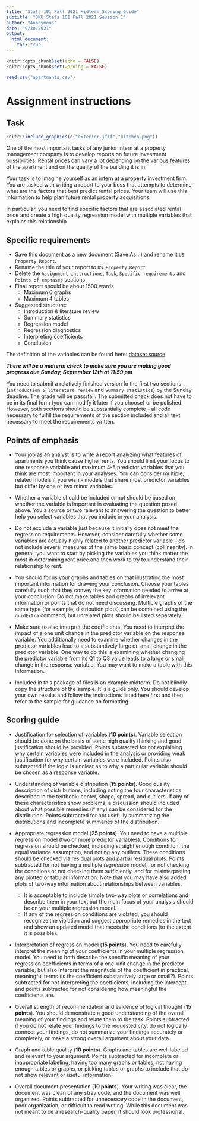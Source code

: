 ```yaml
---
title: "Stats 101 Fall 2021 Midterm Scoring Guide"
subtitle: "DKU Stats 101 Fall 2021 Session 1"
author: "Anonymous"
date: "9/30/2021"
output:
  html_document:
    toc: true
---
```


```r
knitr::opts_chunk$set(echo = FALSE)
knitr::opts_chunk$set(warning = FALSE)

read.csv("apartments.csv")
```

# Assignment instructions

## Task

```r
knitr::include_graphics(c("exterior.jfif","kitchen.png"))
``` 

One of the most important tasks of any junior intern at a property management company is to develop reports on future investment possibilities. Rental prices can vary a lot depending on the various features of the apartment and on the quality of the building it is in. 

Your task is to imagine yourself as an intern at a property investment firm. You are tasked with writing a report to your boss that attempts to determine what are the factors that best predict rental prices. Your team will use this information to help plan future rental property acquisitions. 

In particular, you need to find specific factors that are associated rental price and create a high quality regression model with multiple variables that explains this relationship

## Specific requirements

* Save this document as a new document (Save As...) and rename it `US Property Report`.
* Rename the title of your report to `US Property Report`
* Delete the `Assignment instructions`, `Task`, `Specific requirements` and `Points of emphases` sections
* Final report should be about 1500 words
  + Maximum 6 graphs
  + Maximum 4 tables
  
* Suggested structure:
  + Introduction & literature review
  + Summary statistics
  + Regression model
  + Regression diagnostics
  + Interpreting coefficients
  + Conclusion
  
The definition of the variables can be found here: [dataset source](https://www.kaggle.com/jackogozaly/equity-residential-apartment-data) 

***There will be a midterm check to make sure you are making good progress due Sunday, September 12th at 11:59 pm***

You need to submit a relatively finished version fo the first two sections (`Introduction & literature review` and `Summary statistics`) by the Sunday deadline. The grade will be pass/fail. The submitted check does not have to be in its final form (you can modify it later if you choose) or be polished. However, both sections should be substantially complete - all code necessary to fulfill the requirements of the section included and all text necessary to meet the requirements written.

## Points of emphasis

* Your job as an analyst is to write a report analyzing what features of apartments you think cause higher rents. You should limit your focus to one response variable and maximum 4-5 predictor variables that you think are most important in your analyses. You can consider multiple, related models if you wish - models that share most predictor variables but differ by one or two minor variables. 

* Whether a variable should be included or not should be based on whether the variable is important in evaluating the question posed above. You a source or two relevant to answering the question to better help you select variables that you include in your analysis. 

* Do not exclude a variable just because it initially does not meet the regression requirements. However, consider carefully whether some variables are actually highly related to another predictor variable – do not include several measures of the same basic concept (collinearity). In general, you want to start by picking the variables you think matter the most in determining rent price and then work to try to understand their relationship to rent. 

* You should focus your graphs and tables on that illustrating the most important information for drawing your conclusion. Choose your tables carefully such that they convey the key information needed to arrive at your conclusion. Do not make tables and graphs of irrelevant information or points that do not need discussing. Multiple graphs of the same type (for example, distribution plots) can be combined using the `gridExtra` command, but unrelated plots should be listed separately. 

* Make sure to also interpret the coefficients. You need to interpret the impact of a one unit change in the predictor variable on the response variable. You additionally need to examine whether changes in the predictor variables lead to a substantively large or small change in the predictor variable. One way to do this is examining whether changing the predictor variable from its Q1 to Q3 value leads to a large or small change in the response variable. You may want to make a table with this information.  

* Included in this package of files is an example midterm. Do not blindly copy the structure of the sample. It is a guide only. You should develop your own results and follow the instructions listed here first and then refer to the sample for guidance on formatting.

## Scoring guide

* Justification for selection of variables (**10 points**). Variable selection should be done on the basis of some high quality thinking and good justification should be provided. Points subtracted for not explaining why certain variables were included in the analysis or providing weak justification for why certain variables were included. Points also subtracted if the logic is unclear as to why a particular variable should be chosen as a response variable.

* Understanding of variable distribution (**15 points**). Good quality description of distributions, including noting the four characteristics described in the textbook: center, shape, spread, and outliers. If any of these characteristics show problems, a discussion should included about what possible remedies (if any) can be considered for the distribution. Points subtracted for not usefully summarizing the distributions and incomplete summaries of the distribution.

* Appropriate regression model (**25 points**). You need to have a multiple regression model (two or more predictor variables). Conditions for regression should be checked, including straight enough condition, the equal variance assumption, and noting any outliers. These conditions should be checked via residual plots and partial residual plots. Points subtracted for not having a multiple regression model, for not checking the conditions or not checking them sufficiently, and for misinterpreting any plotted or tabular information. Note that you may have also added plots of two-way information about relationships between variables. 
  + It is acceptable to include simple two-way plots or correlations and describe them in your text but the main focus of your analysis should be on your multiple regression model.
  + If any of the regression conditions are violated, you should recognize the violation and suggest appropriate remedies in the text and show an updated model that meets the conditions (to the extent it is possible).

* Interpretation of regression model (**15 points**). You need to carefully interpret the meaning of your coefficients in your multiple regression model. You need to both describe the specific meaning of your regression coefficients in terms of a one-unit change in the predictor variable, but also interpret the magnitude of the coefficient in practical, meaningful terms (is the coefficient substantively large or small?). Points subtracted for not interpreting the coefficients, including the intercept, and points subtracted for not considering how meaningful the coefficients are.

* Overall strength of recommendation and evidence of logical thought (**15 points**). You should demonstrate a good understanding of the overall meaning of your findings and relate them to the task. Points subtracted if you do not relate your findings to the requested city, do not logically connect your findings, do not summarize your findings accurately or completely, or make a strong overall argument about your data.

* Graph and table quality (**10 points**). Graphs and tables are well labeled and relevant to your argument. Points subtracted for incomplete or inappropriate labeling, having too many graphs or tables, not having enough tables or graphs, or picking tables or graphs to include that do not show relevant or useful information. 

* Overall document presentation (**10 points**). Your writing was clear, the document was clean of any stray code, and the document was well organized. Points subtracted for unnecessary code in the document, poor organization, or difficult to read writing. While this document was not meant to be a research-quality paper, it should look professional. 